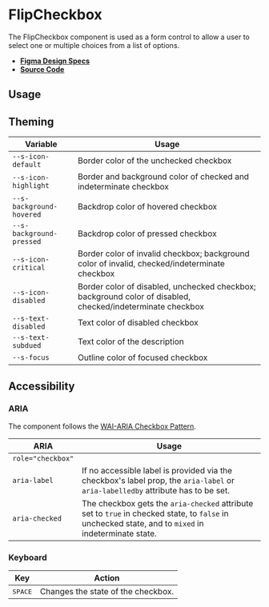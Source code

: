 
<Meta title="Components/FlipCheckbox" />

# FlipCheckbox

The FlipCheckbox component is used as a form control to allow a user to select
one or multiple choices from a list of options.

- **[Figma Design Specs](https://www.figma.com/file/l498Zs9zdZ1qrFJ8aYs47G/Components-V2?node-id=28%3A518)**
- **[Source Code](https://github.com/flip-corp/swirl/tree/main/packages/swirl-components/src/components/flip-checkbox)**

## Usage

<Canvas withSource="open">
  <Story id="components-flipcheckbox--flip-checkbox" />
</Canvas>

<ArgsTable story="." />

## Theming

| Variable                 | Usage                                                                                                      |
| ------------------------ | ---------------------------------------------------------------------------------------------------------- |
| `--s-icon-default`       | Border color of the unchecked checkbox                                                                     |
| `--s-icon-highlight`     | Border and background color of checked and indeterminate checkbox                                          |
| `--s-background-hovered` | Backdrop color of hovered checkbox                                                                         |
| `--s-background-pressed` | Backdrop color of pressed checkbox                                                                         |
| `--s-icon-critical`      | Border color of invalid checkbox; background color of invalid, checked/indeterminate checkbox              |
| `--s-icon-disabled`      | Border color of disabled, unchecked checkbox; background color of disabled, checked/indeterminate checkbox |
| `--s-text-disabled`      | Text color of disabled checkbox                                                                            |
| `--s-text-subdued`       | Text color of the description                                                                              |
| `--s-focus`              | Outline color of focused checkbox                                                                          |

## Accessibility

### ARIA

The component follows the
[WAI-ARIA Checkbox Pattern](https://www.w3.org/WAI/ARIA/apg/patterns/checkbox/).

| ARIA              | Usage                                                                                                                                                |
| ----------------- | ---------------------------------------------------------------------------------------------------------------------------------------------------- |
| `role="checkbox"` |                                                                                                                                                      |
| `aria-label`      | If no accessible label is provided via the checkbox's label prop, the `aria-label` or `aria-labelledby` attribute has to be set.                     |
| `aria-checked`    | The checkbox gets the `aria-checked` attribute set to `true` in checked state, to `false` in unchecked state, and to `mixed` in indeterminate state. |

### Keyboard

| Key              | Action                             |
| ---------------- | ---------------------------------- |
| <kbd>SPACE</kbd> | Changes the state of the checkbox. |
